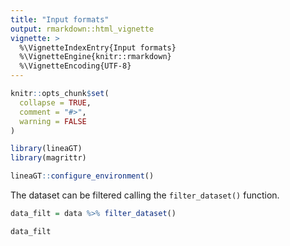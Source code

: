 ---
title: "Input formats"
output: rmarkdown::html_vignette
vignette: >
  %\VignetteIndexEntry{Input formats}
  %\VignetteEngine{knitr::rmarkdown}
  %\VignetteEncoding{UTF-8}
---

```{r, include = FALSE}
knitr::opts_chunk$set(
  collapse = TRUE,
  comment = "#>",
  warning = FALSE
)
```

```{r setup}
library(lineaGT)
library(magrittr)
```

```{r message=FALSE, warning=FALSE}
lineaGT::configure_environment()
```

The dataset can be filtered calling the `filter_dataset()` function.

```{r dataset_filtering}
data_filt = data %>% filter_dataset()

data_filt
```

